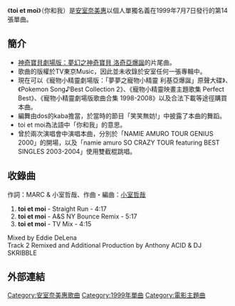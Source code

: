 {{lowercase}}
{{Infobox Single
| Name           = toi et moi<br /><small>你和我</small>
| Artist         = [[安室奈美惠|安室奈美惠]]
| Album          = 
| Cover          = Toi_et_moi.JPG
| A-side         = toi et moi
| B-side         = 
| Released       = 1999年7月7日
| Genre          = [[J-POP|J-POP]]
| Format         = 
| Recorded       = 
| Length         = 
| Label          = [[avex_trax|avex trax]]
| Writer         = 
| Producer       = TETSUYA KOMURO
| Certification  = 
| Chart position = * 週間最高排行第3位（[[Oricon公信榜|Oricon]]）
| Last single    = [[RESPECT_the_POWER_OF_LOVE|RESPECT the POWER OF LOVE]]<br />（1999年）
| This single    = '''toi et moi'''<br/>（1999年）
| Next single    = [[SOMETHING_'BOUT_THE_KISS|SOMETHING 'BOUT THE KISS]]<br/>（1999年）
}}

《'''toi et moi'''》（你和我）是[[安室奈美惠|安室奈美惠]]以個人單獨名義在1999年7月7日發行的第14張單曲。

==簡介==
*[[神奇寶貝劇場版：夢幻之神奇寶貝_洛奇亞爆誕|神奇寶貝劇場版：夢幻之神奇寶貝 洛奇亞爆誕]]的片尾曲。
*歌曲的版權於TV東京Music，因此並未收錄於安室任何一張專輯中。
*現在可以《寵物小精靈劇場版：「夢夢之寵物小精靈 利基亞爆誕」原聲大碟》、《Pokemon Song♪Best Collection 2》、《寵物小精靈映畫主題歌集 Perfect Best》、《寵物小精靈劇場版歌曲合集 1998-2008》以及合法下載等途徑購買本曲。
*編舞由dos的kaba擔當，於當時的節目「笑笑無妨!」中披露了本曲的舞蹈。
*toi et moi為法語中「你和我」的意思。
*曾於兩次演唱會中演唱本曲，分別於「NAMIE AMURO TOUR GENIUS 2000」的開場，以及「namie amuro SO CRAZY TOUR featuring BEST SINGLES 2003-2004」使用雙截棍跳唱。

==收錄曲==

作詞：MARC & 小室哲哉、作曲・編曲：[[小室哲哉|小室哲哉]]
# '''toi et moi''' - Straight Run - 4:17
# '''toi et moi''' - A&S NY Bounce Remix - 5:17
# '''toi et moi''' - TV Mix - 4:15

Mixed by Eddie DeLena<br />
Track 2 Remixed and Additional Production by Anthony ACID & DJ SKRIBBLE

==外部連結==
{{安室奈美惠}}
{{寵物小精靈系列|musics}}
[[Category:安室奈美惠歌曲|Category:安室奈美惠歌曲]]
[[Category:1999年單曲|Category:1999年單曲]]
[[Category:電影主題曲|Category:電影主題曲]]
{{Single-stub}}